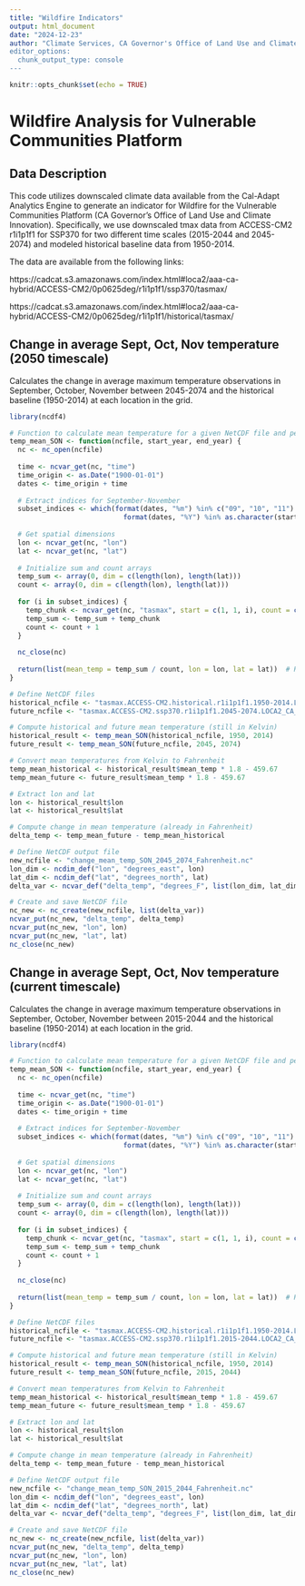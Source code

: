 ---
title: "Wildfire Indicators"
output: html_document
date: "2024-12-23"
author: "Climate Services, CA Governor's Office of Land Use and Climate Innovation
editor_options: 
  chunk_output_type: console
---

```{r setup, include=FALSE}
knitr::opts_chunk$set(echo = TRUE)
```

# Wildfire Analysis for Vulnerable Communities Platform

## Data Description

This code utilizes downscaled climate data available from the Cal-Adapt Analytics Engine to generate an indicator for Wildfire for the Vulnerable Communities Platform (CA Governor's Office of Land Use and Climate Innovation). Specifically, we use downscaled tmax data from ACCESS-CM2 r1i1p1f1 for SSP370 for two different time scales (2015-2044 and 2045-2074) and modeled historical baseline data from 1950-2014.

The data are available from the following links:

https://cadcat.s3.amazonaws.com/index.html#loca2/aaa-ca-hybrid/ACCESS-CM2/0p0625deg/r1i1p1f1/ssp370/tasmax/

https://cadcat.s3.amazonaws.com/index.html#loca2/aaa-ca-hybrid/ACCESS-CM2/0p0625deg/r1i1p1f1/historical/tasmax/

## Change in average Sept, Oct, Nov temperature (2050 timescale)

Calculates the change in average maximum temperature observations in September, October, November between 2045-2074 and the historical baseline (1950-2014) at each location in the grid.

```{r}
library(ncdf4)

# Function to calculate mean temperature for a given NetCDF file and period
temp_mean_SON <- function(ncfile, start_year, end_year) {
  nc <- nc_open(ncfile)
  
  time <- ncvar_get(nc, "time")
  time_origin <- as.Date("1900-01-01")
  dates <- time_origin + time
  
  # Extract indices for September-November
  subset_indices <- which(format(dates, "%m") %in% c("09", "10", "11") & 
                            format(dates, "%Y") %in% as.character(start_year:end_year))
  
  # Get spatial dimensions
  lon <- ncvar_get(nc, "lon")
  lat <- ncvar_get(nc, "lat")
  
  # Initialize sum and count arrays
  temp_sum <- array(0, dim = c(length(lon), length(lat)))
  count <- array(0, dim = c(length(lon), length(lat)))
  
  for (i in subset_indices) {
    temp_chunk <- ncvar_get(nc, "tasmax", start = c(1, 1, i), count = c(length(lon), length(lat), 1))
    temp_sum <- temp_sum + temp_chunk
    count <- count + 1
  }
  
  nc_close(nc)
  
  return(list(mean_temp = temp_sum / count, lon = lon, lat = lat))  # Return temp, lon, and lat
}

# Define NetCDF files
historical_ncfile <- "tasmax.ACCESS-CM2.historical.r1i1p1f1.1950-2014.LOCA2_CA_hybrid_v20230115.nc"
future_ncfile <- "tasmax.ACCESS-CM2.ssp370.r1i1p1f1.2045-2074.LOCA2_CA_hybrid_v20230115.nc"

# Compute historical and future mean temperature (still in Kelvin)
historical_result <- temp_mean_SON(historical_ncfile, 1950, 2014)
future_result <- temp_mean_SON(future_ncfile, 2045, 2074)

# Convert mean temperatures from Kelvin to Fahrenheit
temp_mean_historical <- historical_result$mean_temp * 1.8 - 459.67
temp_mean_future <- future_result$mean_temp * 1.8 - 459.67

# Extract lon and lat
lon <- historical_result$lon
lat <- historical_result$lat

# Compute change in mean temperature (already in Fahrenheit)
delta_temp <- temp_mean_future - temp_mean_historical  

# Define NetCDF output file
new_ncfile <- "change_mean_temp_SON_2045_2074_Fahrenheit.nc"
lon_dim <- ncdim_def("lon", "degrees_east", lon)
lat_dim <- ncdim_def("lat", "degrees_north", lat)
delta_var <- ncvar_def("delta_temp", "degrees_F", list(lon_dim, lat_dim), missval = NA, prec = "double")

# Create and save NetCDF file
nc_new <- nc_create(new_ncfile, list(delta_var))
ncvar_put(nc_new, "delta_temp", delta_temp)
ncvar_put(nc_new, "lon", lon)
ncvar_put(nc_new, "lat", lat)
nc_close(nc_new)

```

## Change in average Sept, Oct, Nov temperature (current timescale)

Calculates the change in average maximum temperature observations in September, October, November between 2015-2044 and the historical baseline (1950-2014) at each location in the grid.

```{r}
library(ncdf4)

# Function to calculate mean temperature for a given NetCDF file and period
temp_mean_SON <- function(ncfile, start_year, end_year) {
  nc <- nc_open(ncfile)
  
  time <- ncvar_get(nc, "time")
  time_origin <- as.Date("1900-01-01")
  dates <- time_origin + time
  
  # Extract indices for September-November
  subset_indices <- which(format(dates, "%m") %in% c("09", "10", "11") & 
                            format(dates, "%Y") %in% as.character(start_year:end_year))
  
  # Get spatial dimensions
  lon <- ncvar_get(nc, "lon")
  lat <- ncvar_get(nc, "lat")
  
  # Initialize sum and count arrays
  temp_sum <- array(0, dim = c(length(lon), length(lat)))
  count <- array(0, dim = c(length(lon), length(lat)))
  
  for (i in subset_indices) {
    temp_chunk <- ncvar_get(nc, "tasmax", start = c(1, 1, i), count = c(length(lon), length(lat), 1))
    temp_sum <- temp_sum + temp_chunk
    count <- count + 1
  }
  
  nc_close(nc)
  
  return(list(mean_temp = temp_sum / count, lon = lon, lat = lat))  # Return temp, lon, and lat
}

# Define NetCDF files
historical_ncfile <- "tasmax.ACCESS-CM2.historical.r1i1p1f1.1950-2014.LOCA2_CA_hybrid_v20230115.nc"
future_ncfile <- "tasmax.ACCESS-CM2.ssp370.r1i1p1f1.2015-2044.LOCA2_CA_hybrid_v20230115.nc"

# Compute historical and future mean temperature (still in Kelvin)
historical_result <- temp_mean_SON(historical_ncfile, 1950, 2014)
future_result <- temp_mean_SON(future_ncfile, 2015, 2044)

# Convert mean temperatures from Kelvin to Fahrenheit
temp_mean_historical <- historical_result$mean_temp * 1.8 - 459.67
temp_mean_future <- future_result$mean_temp * 1.8 - 459.67

# Extract lon and lat
lon <- historical_result$lon
lat <- historical_result$lat

# Compute change in mean temperature (already in Fahrenheit)
delta_temp <- temp_mean_future - temp_mean_historical  

# Define NetCDF output file
new_ncfile <- "change_mean_temp_SON_2015_2044_Fahrenheit.nc"
lon_dim <- ncdim_def("lon", "degrees_east", lon)
lat_dim <- ncdim_def("lat", "degrees_north", lat)
delta_var <- ncvar_def("delta_temp", "degrees_F", list(lon_dim, lat_dim), missval = NA, prec = "double")

# Create and save NetCDF file
nc_new <- nc_create(new_ncfile, list(delta_var))
ncvar_put(nc_new, "delta_temp", delta_temp)
ncvar_put(nc_new, "lon", lon)
ncvar_put(nc_new, "lat", lat)
nc_close(nc_new)

```
